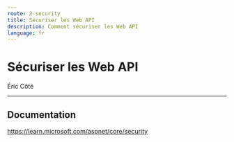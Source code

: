 ```yaml
---
route: 2-security
title: Sécuriser les Web API
description: Comment sécuriser les Web API
language: fr
---
```


# Sécuriser les Web API

Éric Côté

---

## Documentation

https://learn.microsoft.com/aspnet/core/security
